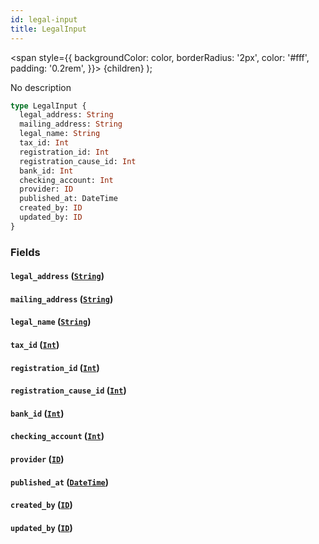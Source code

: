 ```yaml
---
id: legal-input
title: LegalInput
---
```


<span
style={{
      backgroundColor: color,
      borderRadius: '2px',
      color: '#fff',
      padding: '0.2rem',
    }}>
{children}
</span>
);

No description

```graphql
type LegalInput {
  legal_address: String
  mailing_address: String
  legal_name: String
  tax_id: Int
  registration_id: Int
  registration_cause_id: Int
  bank_id: Int
  checking_account: Int
  provider: ID
  published_at: DateTime
  created_by: ID
  updated_by: ID
}
```

### Fields

#### `legal_address` ([`String`](/v1/scalars/string))

#### `mailing_address` ([`String`](/v1/scalars/string))

#### `legal_name` ([`String`](/v1/scalars/string))

#### `tax_id` ([`Int`](/v1/scalars/int))

#### `registration_id` ([`Int`](/v1/scalars/int))

#### `registration_cause_id` ([`Int`](/v1/scalars/int))

#### `bank_id` ([`Int`](/v1/scalars/int))

#### `checking_account` ([`Int`](/v1/scalars/int))

#### `provider` ([`ID`](/v1/scalars/id))

#### `published_at` ([`DateTime`](/v1/scalars/date-time))

#### `created_by` ([`ID`](/v1/scalars/id))

#### `updated_by` ([`ID`](/v1/scalars/id))

